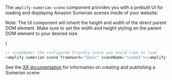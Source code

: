 The `amplify-sumerian-scene` component provides you with a prebuilt UI for loading and displaying Amazon Sumerian scenes inside of your website:

<Callout>

Note: The UI component will inherit the height and width of the direct parent DOM element. Make sure to set the width and height styling on the parent DOM element to your desired size.

</Callout>
\


```javascript
// sceneName: the configured friendly scene you would like to load
<amplify-sumerian-scene framework="Ionic" sceneName="scene1"></amplify-sumerian-scene>
```


See the [XR documentation](/lib/xr/getting-started) for information on creating and publishing a Sumerian scene.